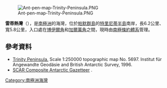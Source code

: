 [[Image:Ant-pen-map-Trinity-Peninsula.PNG|thumb]]

{{coord|63|28|10|S|57|25|30|W|display=title}}

'''雷蒂熱灣'''（{{lang-en|Retizhe Cove}}），是[[南極洲|南極洲]]的海灣，位於[[帕默群島|帕默群島]]的[[特里尼蒂半島|特里尼蒂半島]]南岸，長6.2公里、寬5.8公里，入口處在[[博伊爾角|博伊爾角]]和[[加爾萬角|加爾萬角]]之間，現時由[[南極條約體系|南極條約體系]]管理。

==參考資料==
* [https://web.archive.org/web/20131002100340/http://www.bkg.bund.de/nn_193194/DE/Bundesamt/Downloads/Kostenlose-Karten/Antarktis-Karten/Satellitenbildkarten/Scale250/Daten/Trinity-Peninsula%2CtemplateId%3Draw%2Cproperty%3DpublicationFile.pdf/Trinity-Peninsula.pdf Trinity Peninsula.] Scale 1:250000 topographic map No. 5697. Institut für Angewandte Geodäsie and British Antarctic Survey, 1996.
* [http://data.aad.gov.au/aadc/gaz/scar/ SCAR Composite Antarctic Gazetteer] {{WebCite|url=https://www.webcitation.org/5ug2CfC7m?url=http://data.aad.gov.au/aadc/gaz/scar/ |date=20101202140255 |dateformat=iso }}.

{{Antarctica-geo-stub}}
[[Category:南極洲海灣|Category:南極洲海灣]]